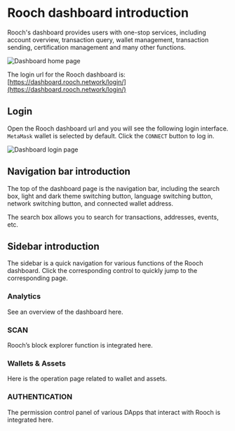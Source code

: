 
# Rooch dashboard introduction

Rooch's dashboard provides users with one-stop services, including account overview, transaction query, wallet management, transaction sending, certification management and many other functions.

![Dashboard home page](/docs/dashboard-home-page.png)

The login url for the Rooch dashboard is: [https://dashboard.rooch.network/login/](https://dashboard.rooch.network/login/)

## Login

Open the Rooch dashboard url and you will see the following login interface. `MetaMask` wallet is selected by default. Click the `CONNECT` button to log in.

![Dashboard login page](/docs/dashboard-login.png)

## Navigation bar introduction

The top of the dashboard page is the navigation bar, including the search box, light and dark theme switching button, language switching button, network switching button, and connected wallet address.

The search box allows you to search for transactions, addresses, events, etc.

## Sidebar introduction

The sidebar is a quick navigation for various functions of the Rooch dashboard. Click the corresponding control to quickly jump to the corresponding page.

### Analytics

See an overview of the dashboard here.

### SCAN

Rooch’s block explorer function is integrated here.

### Wallets & Assets

Here is the operation page related to wallet and assets.

### AUTHENTICATION

The permission control panel of various DApps that interact with Rooch is integrated here.
